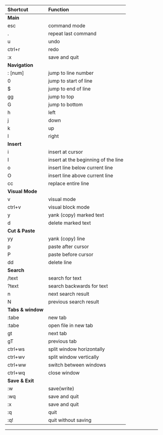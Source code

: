 | Shortcut | Function |
|:--|:--|
| **Main** |
| esc | command mode |
| . | repeat last command |
| u |  undo |
| ctrl+r | redo |
| :x | save and quit |
| **Navigation** |
| : [num] | jump to line number |
| 0 | jump to start of line |
| $ | jump to end of line |
| gg | jump to top |
| G | jump to bottom |
| h | left |
| j | down |
| k | up |
| l | right |
| **Insert** |
| i | insert at cursor |
| I | insert at the beginning of the line |
| o | insert line below current line |
| O | insert line above current line |
| cc | replace entire line |
| **Visual Mode** |
| v | visual mode |
| ctrl+v | visual block mode | 
| y | yank (copy) marked text |
| d | delete marked text |
| **Cut & Paste** |
| yy | yank (copy) line |
| p | paste after cursor |
| P | paste before cursor |
| dd | delete line |
| **Search** |
| /text | search for text |
| ?text | search backwards for text |
| n | next search result |
| N | previous search result |
| **Tabs & window** |
| :tabe | new tab |
| :tabe <filename> | open file in new tab |
| gt | next tab |
| gT | previous tab |
| ctrl+ws | split window horizontally |
| ctrl+wv | split window vertically |
| ctrl+ww | switch between windows |
| ctrl+wq | close window |
| **Save & Exit** |
| :w | save(write) |
| :wq | save and quit |
| :x | save and quit |
| :q | quit |
| :q! | quit without saving |

---

